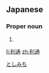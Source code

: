 ==Japanese==
{{ja-kanjitab|利|通}}

===Proper noun===
{{ja-pos|proper|としみち}}

# {{given name|male|lang=ja}}

[[Category:Japanese male given names|としみち]]

[[li:利通]]
[[zh:利通]]